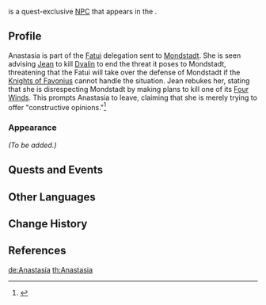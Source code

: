 {{Character Infobox
|type             = Quest NPC
|image            = NPC Anastasia.png

|region           = Snezhnaya
|location         = Mondstadt
|affiliation      = Fatui
|title            = Fatui Diplomat
}}
{{Lang|'''Anastasia'''|ru=Анастасия|ru_rm=Anastasiya}} is a quest-exclusive [[NPC]] that appears in the {{Quest|For a Tomorrow Without Tears}}.

==Profile==
Anastasia is part of the [[Fatui]] delegation sent to [[Mondstadt]]. She is seen advising [[Jean]] to kill [[Dvalin]] to end the threat it poses to Mondstadt, threatening that the Fatui will take over the defense of Mondstadt if the [[Knights of Favonius]] cannot handle the situation. Jean rebukes her, stating that she is disrespecting Mondstadt by making plans to kill one of its [[Four Winds]]. This prompts Anastasia to leave, claiming that she is merely trying to offer "constructive opinions."<ref>{{Ref/Quest|Shadow Over Mondstadt}}</ref>

===Appearance===
''(To be added.)''

==Quests and Events==
{{Quests and Events}}

==Other Languages==
{{Other Languages|default_hidden = 1
|en      = Anastasia
|zhs     = 安娜斯塔西娅
|zhs_rm  = Ānnàsītǎxīyà
|zht     = 安娜斯塔西婭
|zht_rm  = Ānnàsītǎxīyà
|ja      = アナスタシア
|ja_rm   = Anasutashia
|ko      = 아나스타샤
|es      = Anastasia
|fr      = Anastasia
|ru      = Анастасия
|th      = Anastasia
|vi      = Anastasia
|de      = Anastasia
|id      = Anastasia
|pt      = Anastasia
|tr      = Anastasia
|it      = Anastasia
}}

==Change History==
{{Change History|1.0}}

==References==
{{Reflist}}

[[de:Anastasia]]
[[th:Anastasia]]